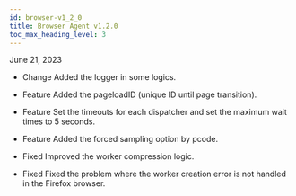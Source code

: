 ```yaml
---
id: browser-v1_2_0
title: Browser Agent v1.2.0
toc_max_heading_level: 3
---
```


June 21, 2023

-   <Status>Change</Status> Added the logger in some logics.

-   <Status>Feature</Status> Added the pageloadID (unique ID until page transition).

-   <Status>Feature</Status> Set the timeouts for each dispatcher and set the maximum wait times to 5 seconds.

-   <Status>Feature</Status> Added the forced sampling option by pcode.

-   <Status>Fixed</Status> Improved the worker compression logic.

-   <Status>Fixed</Status> Fixed the problem where the worker creation error is not handled in the Firefox browser.
